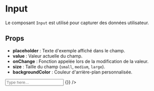 
<Meta title="Components/Input" component={Input} />

# Input

Le composant `Input` est utilisé pour capturer des données utilisateur.

## Props

- **placeholder** : Texte d'exemple affiché dans le champ.
- **value** : Valeur actuelle du champ.
- **onChange** : Fonction appelée lors de la modification de la valeur.
- **size** : Taille du champ (`small`, `medium`, `large`).
- **backgroundColor** : Couleur d'arrière-plan personnalisée.

<Story name="Default">
  <Input placeholder="Type here..." value="" onChange={() => {}} />
</Story>
